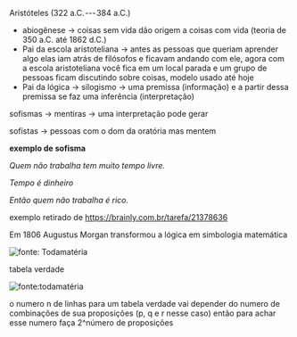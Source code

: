 






Aristóteles (322 a.C. --- 384 a.C.)

-   abiogênese → coisas sem vida dão origem a coisas com vida (teoria de
    350 a.C. até 1862 d.C.)
-   Pai da escola aristoteliana → antes as pessoas que queriam aprender
    algo elas iam atrás de filósofos e ficavam andando com ele, agora
    com a escola aristoteliana você fica em um local parada e um grupo
    de pessoas ficam discutindo sobre coisas, modelo usado até hoje
-   Pai da lógica → silogismo → uma premissa (informação) e a partir
    dessa premissa se faz uma inferência (interpretação)

sofismas → mentiras → uma interpretação pode gerar

sofistas → pessoas com o dom da oratória mas mentem

**exemplo de sofisma**

*Quem não trabalha tem muito tempo livre.*

*Tempo é dinheiro*

*Então quem não trabalha é rico.*

exemplo retirado de https://brainly.com.br/tarefa/21378636








Em 1806 Augustus Morgan transformou a lógica em simbologia matemática

![fonte: Todamatéria](image_9.png)

tabela verdade

![fonte:todamatéria](https://cdn-images-1.medium.com/max/800/0*a-DbQIG5WVtV-x5a)

o numero n de linhas para um tabela verdade vai depender do numero de
combinações de sua proposições (p, q e r nesse caso) então para achar
esse numero faça 2\^número de proposições


